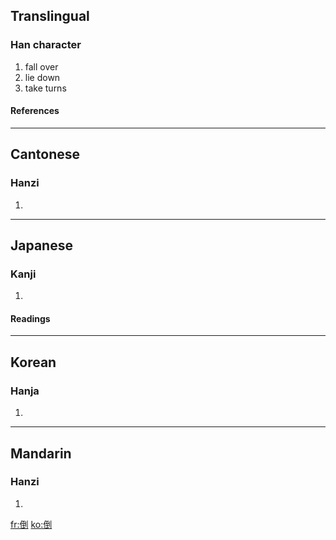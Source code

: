 ==Translingual==
===Han character===
{{Han char|rn=9|rad=人|as=08|sn=10|four=2220<sub>0</sub>|canj=人一土弓 (OMGN)}}
# fall over
# lie down
# take turns
====References====
{{Han ref|kx=0107.270|dkj=00767|dj=0229.070|hdz=10174.020|uh=5012|ud=20498|bh=ADCB|bd=44491}}
----
==Cantonese==
===Hanzi===
{{yue-hanzi|jyut=|y=dou2}}
# {{defn|Cantonese}}
----
==Japanese==
===Kanji===
{{ja-kanji|grade=c|rs=人08}}
# {{defn|Japanese}}
====Readings====
{{ja-readings|on=[[とう]] (tō)|kun=[[たおれる]] (taoreru), [[たおす]] (taosu), [[さかさま]] (sakasama)}}
----
==Korean==
===Hanja===
{{ko-hanja|hangeul=도|rv=do|mr=to}}
# {{defn|Korean}}
----
==Mandarin==
===Hanzi===
{{cmn-hanzi|pin=[[dǎo]] (dao3)|wg=tao<sup>3</sup>}}
# {{defn|Mandarin}}

[[fr:倒]]
[[ko:倒]]